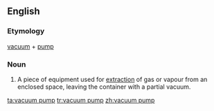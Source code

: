 ==English==
{{wikipedia}}
===Etymology===
[[vacuum]] + [[pump]]
===Noun===
{{en-noun|sg=vacuum pump}}

# A piece of equipment used for [[extraction]] of gas or vapour from an enclosed space, leaving the container with a partial vacuum.

<!--reason for not SoP. A water pump pumps water, but a vacuum pump pumps...???-->

[[ta:vacuum pump]]
[[tr:vacuum pump]]
[[zh:vacuum pump]]
